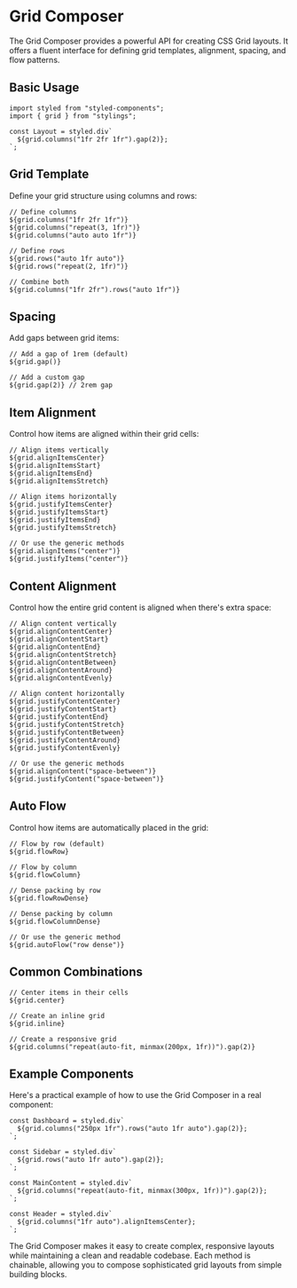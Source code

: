 # Grid Composer

The Grid Composer provides a powerful API for creating CSS Grid layouts. It offers a fluent interface for defining grid templates, alignment, spacing, and flow patterns.

## Basic Usage

```tsx
import styled from "styled-components";
import { grid } from "stylings";

const Layout = styled.div`
  ${grid.columns("1fr 2fr 1fr").gap(2)};
`;
```

## Grid Template

Define your grid structure using columns and rows:

```tsx
// Define columns
${grid.columns("1fr 2fr 1fr")}
${grid.columns("repeat(3, 1fr)")}
${grid.columns("auto auto 1fr")}

// Define rows
${grid.rows("auto 1fr auto")}
${grid.rows("repeat(2, 1fr)")}

// Combine both
${grid.columns("1fr 2fr").rows("auto 1fr")}
```

## Spacing

Add gaps between grid items:

```tsx
// Add a gap of 1rem (default)
${grid.gap()}

// Add a custom gap
${grid.gap(2)} // 2rem gap
```

## Item Alignment

Control how items are aligned within their grid cells:

```tsx
// Align items vertically
${grid.alignItemsCenter}
${grid.alignItemsStart}
${grid.alignItemsEnd}
${grid.alignItemsStretch}

// Align items horizontally
${grid.justifyItemsCenter}
${grid.justifyItemsStart}
${grid.justifyItemsEnd}
${grid.justifyItemsStretch}

// Or use the generic methods
${grid.alignItems("center")}
${grid.justifyItems("center")}
```

## Content Alignment

Control how the entire grid content is aligned when there's extra space:

```tsx
// Align content vertically
${grid.alignContentCenter}
${grid.alignContentStart}
${grid.alignContentEnd}
${grid.alignContentStretch}
${grid.alignContentBetween}
${grid.alignContentAround}
${grid.alignContentEvenly}

// Align content horizontally
${grid.justifyContentCenter}
${grid.justifyContentStart}
${grid.justifyContentEnd}
${grid.justifyContentStretch}
${grid.justifyContentBetween}
${grid.justifyContentAround}
${grid.justifyContentEvenly}

// Or use the generic methods
${grid.alignContent("space-between")}
${grid.justifyContent("space-between")}
```

## Auto Flow

Control how items are automatically placed in the grid:

```tsx
// Flow by row (default)
${grid.flowRow}

// Flow by column
${grid.flowColumn}

// Dense packing by row
${grid.flowRowDense}

// Dense packing by column
${grid.flowColumnDense}

// Or use the generic method
${grid.autoFlow("row dense")}
```

## Common Combinations

```tsx
// Center items in their cells
${grid.center}

// Create an inline grid
${grid.inline}

// Create a responsive grid
${grid.columns("repeat(auto-fit, minmax(200px, 1fr))").gap(2)}
```

## Example Components

Here's a practical example of how to use the Grid Composer in a real component:

```tsx
const Dashboard = styled.div`
  ${grid.columns("250px 1fr").rows("auto 1fr auto").gap(2)};
`;

const Sidebar = styled.div`
  ${grid.rows("auto 1fr auto").gap(2)};
`;

const MainContent = styled.div`
  ${grid.columns("repeat(auto-fit, minmax(300px, 1fr))").gap(2)};
`;

const Header = styled.div`
  ${grid.columns("1fr auto").alignItemsCenter};
`;
```

The Grid Composer makes it easy to create complex, responsive layouts while maintaining a clean and readable codebase. Each method is chainable, allowing you to compose sophisticated grid layouts from simple building blocks.
